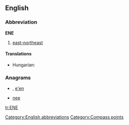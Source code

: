 {{also|ene|-ene|Ene}}
==English==

===Abbreviation===
'''ENE'''

# [[east-northeast]]

====Translations====
{{trans-top|east-northeast}}
* Hungarian: {{t-|hu|KÉK}}
{{trans-mid}}
{{trans-bottom}}

===Anagrams===
* {{alphagram|[[een#English|een]]}} , [[e'en#English|e'en]]
* [[nee#English|nee]]


[[Category:English abbreviations]]
[[Category:Compass points]]

[[tr:ENE]]